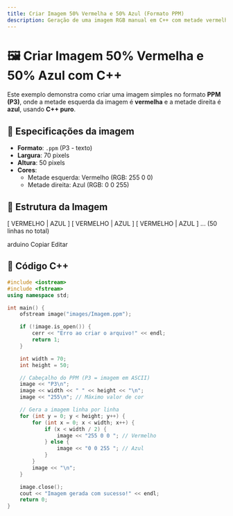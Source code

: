 ```yaml
---
title: Criar Imagem 50% Vermelha e 50% Azul (Formato PPM)
description: Geração de uma imagem RGB manual em C++ com metade vermelha e metade azul, no formato .ppm (P3).
---
```



# 🖼️ Criar Imagem 50% Vermelha e 50% Azul com C++

Este exemplo demonstra como criar uma imagem simples no formato **PPM (P3)**, onde a metade esquerda da imagem é **vermelha** e a metade direita é **azul**, usando **C++ puro**.

## 📌 Especificações da imagem

- **Formato**: `.ppm` (P3 - texto)
- **Largura**: 70 pixels
- **Altura**: 50 pixels
- **Cores**:
  - Metade esquerda: Vermelho (RGB: 255 0 0)
  - Metade direita: Azul (RGB: 0 0 255)

## 📂 Estrutura da Imagem
[ VERMELHO | AZUL ]
[ VERMELHO | AZUL ]
[ VERMELHO | AZUL ]
...
(50 linhas no total)

arduino
Copiar
Editar


## 🧠 Código C++

<Tabs>
  <TabItem value="cpp" label="C++">

```cpp
#include <iostream>
#include <fstream>
using namespace std;

int main() {
    ofstream image("images/Imagem.ppm");

    if (!image.is_open()) {
        cerr << "Erro ao criar o arquivo!" << endl;
        return 1;
    }

    int width = 70;
    int height = 50;

    // Cabeçalho do PPM (P3 = imagem em ASCII)
    image << "P3\n";
    image << width << " " << height << "\n";
    image << "255\n"; // Máximo valor de cor

    // Gera a imagem linha por linha
    for (int y = 0; y < height; y++) {
        for (int x = 0; x < width; x++) {
            if (x < width / 2) {
                image << "255 0 0 "; // Vermelho
            } else {
                image << "0 0 255 "; // Azul
            }
        }
        image << "\n";
    }

    image.close();
    cout << "Imagem gerada com sucesso!" << endl;
    return 0;
}

